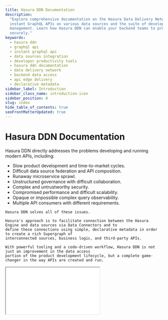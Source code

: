 ```yaml
---
title: Hasura DDN Documentation
description:
  "Explore comprehensive documentation on the Hasura Data Delivery Network (DDN). Discover its ability to generate
  instant GraphQL APIs on various data sources and the suite of developer tools it offers for increased productivity and
  management. Learn how Hasura DDN can enable your backend teams to provide data access from the edge efficiently and
  securely."
keywords:
  - hasura ddn
  - graphql api
  - instant graphql api
  - data sources integration
  - developer productivity tools
  - hasura ddn documentation
  - data delivery network
  - backend data access
  - api edge delivery
  - declarative metadata
sidebar_label: Introduction
sidebar_class_name: introduction-icon
sidebar_position: 0
slug: index
hide_table_of_contents: true
seoFrontMatterUpdated: true
---
```



# Hasura DDN Documentation

<div className={'front-matter'}>
  <div>
    Hasura DDN directly addresses the problems developing and running modern APIs, including:
    <ul className={"introList"}>
      <li>
        Slow product development and time-to-market cycles.
      </li>
      <li>
        Difficult data source federation and API composition.
      </li>
      <li>
        Runaway microservice sprawl.
      </li>
      <li>
        Unstructured governance with difficult collaboration.
      </li>
      <li>
        Complex and untrustworthy security.
      </li>
      <li>
        Compromised performance and difficult scalability.
      </li>
      <li>
        Opaque or impossible complex query observability.
      </li>
      <li>
        Multiple API consumers with different requirements.
      </li>
    </ul>

    Hasura DDN solves all of these issues.

    Hasura's approach is to facilitate connection between the Hasura Engine and data sources via Data Connectors and to
    define these connections using simple, declarative metadata in order to create a rich Supergraph of
    interconnected sources, business logic, and third-party APIs.

    With powerful tooling and a code-driven workflow, Hasura DDN is not just an improvement in the data access
    portion of the product development lifecycle, but a complete game-changer in the way APIs are created and run.
  </div>
  <div className={'video-wrapper'}>
    <div className={'video-aspect-ratio'}>
      <iframe
        src={"https://www.youtube.com/embed/Beqz7Ju0vTg"}
        allow="accelerometer; autoplay; encrypted-media; gyroscope; picture-in-picture"
        allowFullScreen
      />
    </div>
  </div>
</div>

### Popular Topics

<div className={"card-wrapper"}>
  <div className={"card"}>
    <div className={"card-content-items"}>
      <Thumbnail src="/img/basics.png" alt="Basics" />
      <div className={"card-content"}>
        <h4>
          <Basics />
          Basics
        </h4>
        <p>
          Here, you can learn more about our core concepts; we'll cover all the basics so you're ready to start
          building.
        </p>
      </div>
    </div>
    <Link href={"/basics/overview/"}>
      Learn the basics
      <ChevronRight />
    </Link>
  </div>
  <div className={"card"}>
    <div className={"card-content-items"}>
      <Thumbnail src="/img/get-started.png" alt="Get Started" />
      <div className={"card-content"}>
        <h4>
          <GetStarted />
          Get Started
        </h4>
        <p>Learn how to get started with Hasura and deploy a GraphQL API on your data in minutes.</p>
      </div>
    </div>
    <Link href={"/getting-started/overview"}>
      Create your first project
      <ChevronRight />
    </Link>
  </div>
  <div className={"card"}>
    <div className={"card-content-items"}>
      <Thumbnail src="/img/graphql-api.png" alt="GraphQL API" />
      <div className={"card-content"}>
        <h4>
          <GraphQLAPI />
          GraphQL API
        </h4>
        <p>We provide an instant GraphQL API by generating your GraphQL schema for you based on your data.</p>
      </div>
    </div>
    <Link href={"/graphql-api/overview"}>
      Learn about the GraphQL API
      <ChevronRight />
    </Link>
  </div>
</div>
